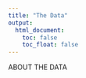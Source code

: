```yaml
---
title: "The Data"
output: 
  html_document:
    toc: false
    toc_float: false
---
```


ABOUT THE DATA 
